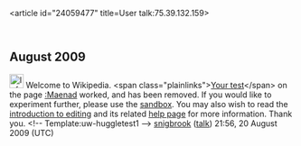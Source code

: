 <article id="24059477" title=User talk:75.39.132.159>
	<talkpage id="24059477" title="User talk:75.39.132.159">

== August 2009 ==

[[Image:Information.png|25px]] Welcome to Wikipedia. &lt;span class=&quot;plainlinks&quot;&gt;[http://en.wikipedia.org/wiki/Maenad?diff=309142248 Your test]&lt;/span&gt; on the page [[:Maenad]] worked, and has been removed. If you would like to experiment further, please use the [[Wikipedia:Sandbox|sandbox]]. You may also wish to read the [[Wikipedia:Introduction|introduction to editing]] and its related [[Help:Editing|help page]] for more information. Thank you. &lt;!-- Template:uw-huggletest1 --&gt; [[User:Snigbrook|snigbrook]] ([[User talk:Snigbrook|talk]]) 21:56, 20 August 2009 (UTC)
	</talkpage>
</article>